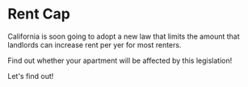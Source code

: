<!-- // import Layout from "../components/layout"; -->

# Rent Cap

California is soon going to adopt a new law that limits the amount that landlords can increase rent per yer for most renters.

Find out whether your apartment will be affected by this legislation!

<Link to="/coverage">Let's find out!</Link>
